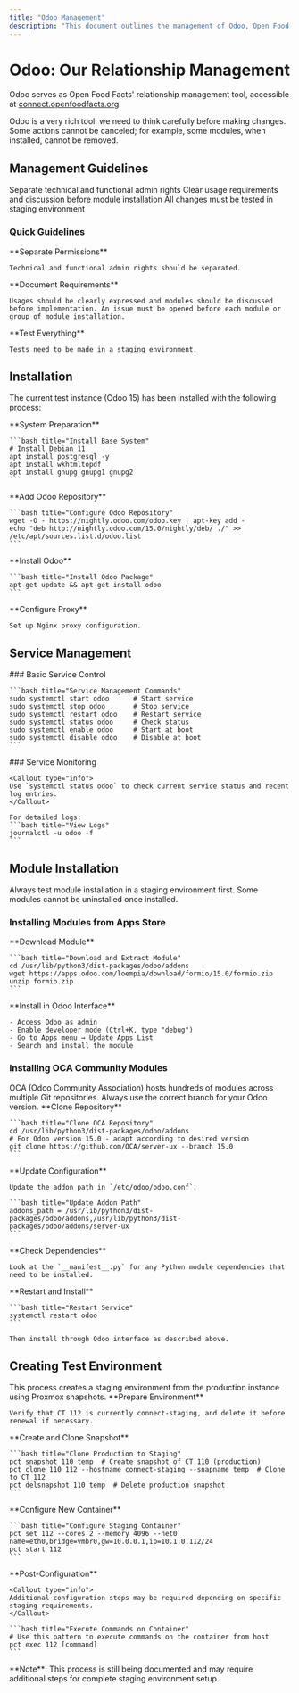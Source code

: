 ```yaml
---
title: "Odoo Management"
description: "This document outlines the management of Odoo, Open Food Facts' relationship management tool. It covers installation, start/stop procedures, module installation, and creating test environments from production instances, emphasizing careful planning and testing."
---
```



# Odoo: Our Relationship Management

Odoo serves as Open Food Facts' relationship management tool, accessible at [connect.openfoodfacts.org](https://connect.openfoodfacts.org).

<Callout type="warning">
Odoo is a very rich tool: we need to think carefully before making changes. Some actions cannot be canceled; for example, some modules, when installed, cannot be removed.
</Callout>

## Management Guidelines

<Cards>
  <Card title="Access Control" href="#guidelines">
    Separate technical and functional admin rights
  </Card>
  <Card title="Planning Required" href="#guidelines">
    Clear usage requirements and discussion before module installation
  </Card>
  <Card title="Testing First" href="#guidelines">
    All changes must be tested in staging environment
  </Card>
</Cards>

### Quick Guidelines

<Steps>
  <Step>
    **Separate Permissions**
    
    Technical and functional admin rights should be separated.
  </Step>
  
  <Step>
    **Document Requirements**
    
    Usages should be clearly expressed and modules should be discussed before implementation. An issue must be opened before each module or group of module installation.
  </Step>
  
  <Step>
    **Test Everything**
    
    Tests need to be made in a staging environment.
  </Step>
</Steps>

## Installation

The current test instance (Odoo 15) has been installed with the following process:

<Steps>
  <Step>
    **System Preparation**
    
    ```bash title="Install Base System"
    # Install Debian 11
    apt install postgresql -y
    apt install wkhtmltopdf
    apt install gnupg gnupg1 gnupg2
    ```
  </Step>
  
  <Step>
    **Add Odoo Repository**
    
    ```bash title="Configure Odoo Repository"
    wget -O - https://nightly.odoo.com/odoo.key | apt-key add -
    echo "deb http://nightly.odoo.com/15.0/nightly/deb/ ./" >> /etc/apt/sources.list.d/odoo.list
    ```
  </Step>
  
  <Step>
    **Install Odoo**
    
    ```bash title="Install Odoo Package"
    apt-get update && apt-get install odoo
    ```
  </Step>
  
  <Step>
    **Configure Proxy**
    
    Set up Nginx proxy configuration.
  </Step>
</Steps>

## Service Management

<Tabs>
  <Tab value="basic" label="Basic Commands">
    ### Basic Service Control
    
    ```bash title="Service Management Commands"
    sudo systemctl start odoo      # Start service
    sudo systemctl stop odoo       # Stop service
    sudo systemctl restart odoo    # Restart service
    sudo systemctl status odoo     # Check status
    sudo systemctl enable odoo     # Start at boot
    sudo systemctl disable odoo    # Disable at boot
    ```
  </Tab>
  
  <Tab value="monitoring" label="Monitoring">
    ### Service Monitoring
    
    <Callout type="info">
    Use `systemctl status odoo` to check current service status and recent log entries.
    </Callout>
    
    For detailed logs:
    ```bash title="View Logs"
    journalctl -u odoo -f
    ```
  </Tab>
</Tabs>

## Module Installation

<Callout type="warning">
Always test module installation in a staging environment first. Some modules cannot be uninstalled once installed.
</Callout>

### Installing Modules from Apps Store

<Steps>
  <Step>
    **Download Module**
    
    ```bash title="Download and Extract Module"
    cd /usr/lib/python3/dist-packages/odoo/addons
    wget https://apps.odoo.com/loempia/download/formio/15.0/formio.zip
    unzip formio.zip
    ```
  </Step>
  
  <Step>
    **Install in Odoo Interface**
    
    - Access Odoo as admin
    - Enable developer mode (Ctrl+K, type "debug")
    - Go to Apps menu → Update Apps List
    - Search and install the module
  </Step>
</Steps>

### Installing OCA Community Modules

<Callout type="info">
OCA (Odoo Community Association) hosts hundreds of modules across multiple Git repositories. Always use the correct branch for your Odoo version.
</Callout>

<Steps>
  <Step>
    **Clone Repository**
    
    ```bash title="Clone OCA Repository"
    cd /usr/lib/python3/dist-packages/odoo/addons
    # For Odoo version 15.0 - adapt according to desired version
    git clone https://github.com/OCA/server-ux --branch 15.0
    ```
  </Step>
  
  <Step>
    **Update Configuration**
    
    Update the addon path in `/etc/odoo/odoo.conf`:
    
    ```bash title="Update Addon Path"
    addons_path = /usr/lib/python3/dist-packages/odoo/addons,/usr/lib/python3/dist-packages/odoo/addons/server-ux
    ```
  </Step>
  
  <Step>
    **Check Dependencies**
    
    Look at the `__manifest__.py` for any Python module dependencies that need to be installed.
  </Step>
  
  <Step>
    **Restart and Install**
    
    ```bash title="Restart Service"
    systemctl restart odoo
    ```
    
    Then install through Odoo interface as described above.
  </Step>
</Steps>

## Creating Test Environment

<Callout type="info">
This process creates a staging environment from the production instance using Proxmox snapshots.
</Callout>

<Steps>
  <Step>
    **Prepare Environment**
    
    Verify that CT 112 is currently connect-staging, and delete it before renewal if necessary.
  </Step>
  
  <Step>
    **Create and Clone Snapshot**
    
    ```bash title="Clone Production to Staging"
    pct snapshot 110 temp  # Create snapshot of CT 110 (production)
    pct clone 110 112 --hostname connect-staging --snapname temp  # Clone to CT 112
    pct delsnapshot 110 temp  # Delete production snapshot
    ```
  </Step>
  
  <Step>
    **Configure New Container**
    
    ```bash title="Configure Staging Container"
    pct set 112 --cores 2 --memory 4096 --net0 name=eth0,bridge=vmbr0,gw=10.0.0.1,ip=10.1.0.112/24
    pct start 112
    ```
  </Step>
  
  <Step>
    **Post-Configuration**
    
    <Callout type="info">
    Additional configuration steps may be required depending on specific staging requirements.
    </Callout>
    
    ```bash title="Execute Commands on Container"
    # Use this pattern to execute commands on the container from host
    pct exec 112 [command]
    ```
  </Step>
</Steps>

<Callout type="warning">
**Note**: This process is still being documented and may require additional steps for complete staging environment setup.
</Callout>
